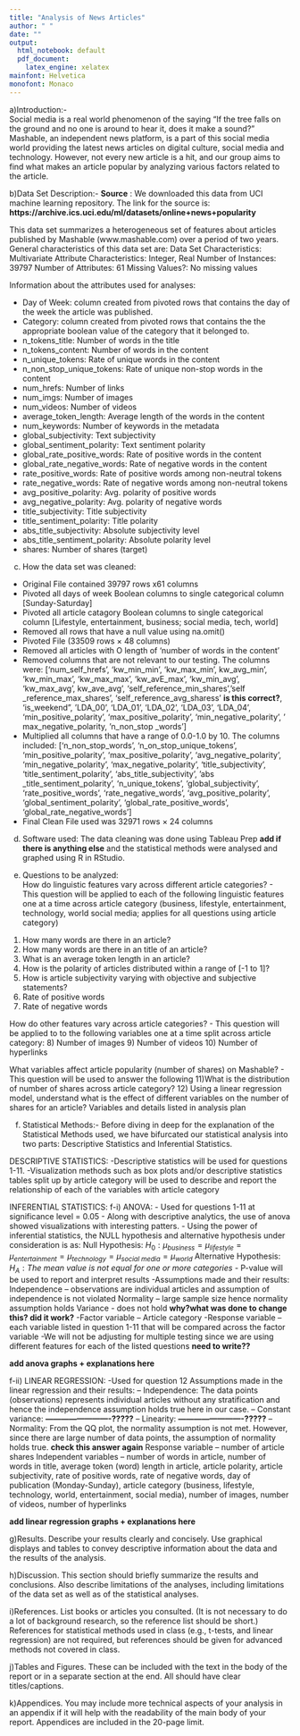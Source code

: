 ```yaml
---
title: "Analysis of News Articles"
author: " "
date: ""
output:
  html_notebook: default
  pdf_document:
    latex_engine: xelatex
mainfont: Helvetica
monofont: Monaco
---
```


a)Introduction:-  
Social media is a real world phenomenon of the saying "If the tree falls on the ground and no one is around to hear it, does it make a sound?" Mashable, an independent news platform, is a part of this social media world providing the latest news articles on digital culture, social media and technology. However, not every new article is a hit, and our group aims to find what makes an article popular by analyzing various factors related to the article.


b)Data Set Description:-
**Source** :
We downloaded this data from UCI machine learning repository. The link for the source is:
**https://archive.ics.uci.edu/ml/datasets/online+news+popularity**

This data set summarizes a heterogeneous set of features about articles published by Mashable (www.mashable.com) over a period of two years. General characteristics of this data set are:
Data Set Characteristics: Multivariate
Attribute Characteristics: Integer, Real
Number of Instances: 39797
Number of Attributes: 61
Missing Values?: No missing values

Information about the attributes used for analyses: 

- Day of Week: column created from pivoted rows that contains the day of the week the article was published.
- Category: column created from pivoted rows that contains the the appropriate boolean value of the category that it belonged to.
- n_tokens_title: Number of words in the title
- n_tokens_content: Number of words in the content
- n_unique_tokens: Rate of unique words in the content
- n_non_stop_unique_tokens: Rate of unique non-stop words in the content
- num_hrefs: Number of links
- num_imgs: Number of images
- num_videos: Number of videos
- average_token_length: Average length of the words in the content
- num_keywords: Number of keywords in the metadata
- global_subjectivity: Text subjectivity
- global_sentiment_polarity: Text sentiment polarity
- global_rate_positive_words: Rate of positive words in the content
- global_rate_negative_words: Rate of negative words in the content
- rate_positive_words: Rate of positive words among non-neutral tokens
- rate_negative_words: Rate of negative words among non-neutral tokens
- avg_positive_polarity: Avg. polarity of positive words
- avg_negative_polarity: Avg. polarity of negative words
- title_subjectivity: Title subjectivity
- title_sentiment_polarity:  Title polarity
- abs_title_subjectivity: Absolute subjectivity level
- abs_title_sentiment_polarity: Absolute polarity level
- shares: Number of shares (target)


c) How the data set was cleaned: 

- Original File contained 39797 rows x61 columns
- Pivoted all days of week Boolean columns to single categorical column [Sunday-Saturday]
- Pivoted all article catagory Boolean columns to single categorical column [Lifestyle, entertainment, business; social media, tech, world]
- Removed all rows that have a null value using na.omit()
- Pivoted File (33509 rows × 48 columns)
- Removed all articles with O length of 'number of words in the content'
- Removed columns that are not relevant to our testing. The columns were: ['num_self_hrefs', 'kw_min_min', 'kw_max_min', kw_avg_min', 'kw_min_max', 'kw_max_max', 'kw_avE_max', 'kw_min_avg', 'kw_max_avg', kw_ave_avg', 'self_reference_min_shares','self _reference_max_shares', 'self_reference_avg_sharess' **is this correct?**, 'is_weekend", 'LDA_00', 'LDA_01', 'LDA_02', 'LDA_03', 'LDA_04', 'min_positive_polarity', 'max_positive_polarity', 'min_negative_polarity', ' max_negative_polarity, 'n_non_stop _words']
- Multiplied all columns that have a range of 0.0-1.0 by 10. The columns included: ['n_non_stop_words', 'n_on_stop_unique_tokens', 'min_positive_polarity', 'max_positive_polarity', 'avg_negative_polarity', 'min_negative_polarity', 'max_negative_polarity', 'title_subjectivity', 'title_sentiment_polarity', 'abs_title_subjectivity', 'abs _title_sentiment_polarity', 'n_unique_tokens', 'global_subjectivity', 'rate_positive_words', 'rate_negative_words', 'avg_positive_polarity', 'global_sentiment_polarity', 'global_rate_positive_words', 'global_rate_negative_words']
- Final Clean File used was 32971 rows × 24 columns




d) Software used: 
The data cleaning was done using Tableau Prep **add if there is anything else** and the statistical methods were analysed and graphed using R in RStudio. 





e) Questions to be analyzed:  
How do linguistic features vary across different article categories? - This question will be applied to each of the following linguistic features one at a time across article category (business, lifestyle, entertainment, technology, world social media; applies for all questions using article category)
1) How many words are there in an article?
2) How many words are there in an title of an article?
3) What is an average token length in an article?
4) How is the polarity of articles distributed within a range of [-1 to 1]?
5) How is article subjectivity varying with objective and subjective statements?
6) Rate of positive words
7) Rate of negative words

How do other features vary across article categories? - This question will be applied to to the following variables one at a time split across article category: 
8) Number of images 
9) Number of videos 
10) Number of hyperlinks 

What variables affect article popularity (number of shares) on Mashable? - This question will be used to answer the following
11)What is the distribution of number of shares across article category? 
12) Using a linear regression model, understand what is the effect of different variables on the number of shares for an article? Variables and details listed in analysis plan 





f) Statistical Methods:-
Before diving in deep for the explanation of the Statistical Methods used, we have bifurcated our statistical analysis into two parts: Descriptive Statistics and Inferential Statistics.   

DESCRIPTIVE STATISTICS:
-Descriptive statistics will be used for questions 1-11. 
-Visualization methods such as box plots and/or descriptive statistics tables split up by article category will be used to describe and report the relationship of each of the variables with article category 

INFERENTIAL STATISTICS:
f-i) ANOVA:
- Used for questions 1-11 at significance level = 0.05
- Along with descriptive analytics, the use of anova showed visualizations with interesting patters. 
- Using the power of inferential statistics, the NULL hypothesis and alternative hypothesis under consideration is as:
Null Hypothesis:
$H_0: \mu_{business} = \mu_{lifestyle} = \mu_{entertainment} = \mu_{technology} = \mu_{social\ media} = \mu_{world}$
Alternative Hypothesis:
$H_A: The\ mean\ value\ is\ not\ equal\ for\ one\ or\ more\ categories$
- P-value will be used to report and interpret results 
-Assumptions made and their results: 
  Independence – observations are individual articles and assumption of independence is not violated 
  Normality – large sample size hence normality assumption holds
  Variance - does not hold **why?what was done to change this? did it work?**
-Factor variable – Article category 
-Response variable – each variable listed in question 1-11 that will be compared across the factor variable 
-We will not be adjusting for multiple testing since we are using different features for each of the listed questions **need to write??** 

**add anova graphs + explanations here**


f-ii) LINEAR REGRESSION:
-Used for question 12
Assumptions made in the linear regression and their results:
-- Independence: The data points (observations) represents individual articles without any stratification and hence the independence assumption holds true here in our case.
-- Constant variance: **-------------------------?????**
-- Linearity: **-------------------------?????**
-- Normality: From the QQ plot, the normality assumption is not met. However, since there are large number of data points, the assumption of normality holds true. **check this answer again**
Response variable – number of article shares 
Independent variables – number of words in article, number of words in title, average token (word) length in article, article polarity, article subjectivity, rate of positive words, rate of negative words, day of publication (Monday-Sunday), article category (business, lifestyle, technology, world, entertainment, social media), number of images, number of videos, number of hyperlinks

**add linear regression graphs + explanations here**







g)Results. Describe your results clearly and concisely. Use graphical displays and 
tables to convey descriptive information about the data and the results of the 
analysis. 




h)Discussion. This section should briefly summarize the results and conclusions. Also 
describe limitations of the analyses, including limitations of the data set as well as 
of the statistical analyses.





i)References. List books or articles you consulted. (It is not necessary to do a lot of 
background research, so the reference list should be short.) References for statistical 
methods used in class (e.g., t-tests, and linear regression) are not required, but 
references should be given for advanced methods not covered in class.






j)Tables and Figures. These can be included with the text in the body of the report 
or in a separate section at the end. All should have clear titles/captions.






k)Appendices. You may include more technical aspects of your analysis in an 
appendix if it will help with the readability of the main body of your report. 
Appendices are included in the 20-page limit.


